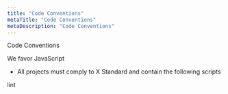 ```yaml
---
title: "Code Conventions"
metaTitle: "Code Conventions"
metaDescription: "Code Conventions"
---
```


Code Conventions

We favor JavaScript

- All projects must comply to X Standard and contain the following scripts

lint
